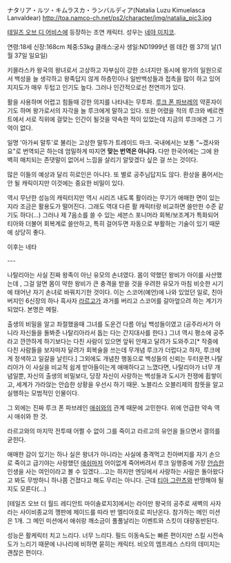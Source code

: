 ナタリア・ルツ・キムラスカ・ランバルディア(Natalia Luzu Kimuelasca Lanvaldear)
http://toa.namco-ch.net/ps2/character/img/natalia_pic3.jpg

[[테일즈 오브 디 어비스]]에 등장하는 조연 캐릭터. 성우는 [[네야 미치코]].

연령:18세
신장:168cm
체중:53kg
클래스:궁사
생일:ND1999년 렘 데칸 렘 37의 날(1월 37일 일요일)

키믈라스카 왕국의 왕녀로서 고상하고 자부심이 강한 소녀지만 동시에 왕가의 일원으로서 백성을 늘 생각하고 왕족답지 않게 하층민이나 일반백성들과 접촉을 많이 하고 있어 지지도가 매우 두텁고 인기도 높다. 그러나 인간적으로선 천연끼가 있다.

활을 사용하며 어렵고 힘들때 강한 의지를 나타내는 무투파. [[루크 폰 파브레]]의 약혼자이기도 하며 왕가로서의 자각을 늘 루크에게 말하고 있다. 또한 어렸을 적의 루크와 베르켄트에서 서로 직위에 걸맞는 인간이 될것을 약속한 적이 있었는데 지금의 루크에겐 그 기억이 없다.

일명 '아가씨 말투'로 불리는 고상한 말투가 트레이드 마크. 국내에서는 보통 "~겠사와요"로 번역되곤 하는데 엄밀하게 따지면 '''맞는 번역은 아니다.''' 다만 한국어에는 그에 완벽히 매치되는 존댓말이 없어서 느낌을 살리기 알맞겠다 싶은 걸 쓰는 것이다.

많은 이들의 예상과 달리 히로인은 아니다. 또 별로 공주님답지도 않다. 환상을 품어서는 안 될 캐릭이지만 이것에는 중요한 비밀이 있다.

역시 무난한 성능의 캐릭터지만 역시 시리즈 내도록 활이라는 무기가 애매한 면이 있는지라 조금은 활용도가 떨어진다. 그래도 역대 다른 활 캐릭터랑 비교하면 쓸만한 수준 같기도 하다(...) 그러나 제 7음소를 쓸 수 있는 세븐스 포니머라 회복/보조계가 특화되어 티아와 더불어 회복계로 쓸만하고, 특히 걸어두면 자동으로 부활하는 기술이 있기 때문에 상당히 좋다.

이후는 네타


---

나탈리아는 사실 진짜 왕족이 아닌 유모의 손녀였다. 몸이 약했던 왕비가 아이를 사산했는데 , 그걸 알면 몸이 약한 왕비가 큰 충격을 받을 것을 우려한 유모가 마침 비슷한 시기에 태어난 자기 손녀로 바꿔치기한 것이다. 이는 스코어(예언)에 나와 있었던 일로, 친아버지인 6신장의 하나 흑사자 [[라르고]]가 과거를 버리고 스코어를 갈아엎으려 하는 계기가 되었다. 본명은 메릴.

출생의 비밀을 알고 좌절했을때 그녀를 도운건 다름 아님 백성들이였고 (공주라서가 아니라 자신들을 돌봐준 나탈리아라서 돕는 다는 간지대사를 한다.) 그녀 역시 평소에 공주라고 깐깐하게 하기보다는 다친 사람이 있으면 앞뒤 안재고 달려가 도와주고[* 작중에 다친 사람들을 보자마자 달려가 회복술을 쓰는데 무개념 루크가 더럽다고 하자, 루크에게 정색하고 일갈을 날린다.] 그외에도 개념찬 행동으로 백성들의 신뢰는 두터운편.나탈리아가 이 사실을 비교적 쉽게 받아들이는게 애매하다고 느꼈다면, 나탈리아가 너무 개념일뿐, 자신의 출생의 비밀보다, 당장 자신이 사랑하는 백성들과 도시가 전쟁에 휩쌓이고, 세계가 가라앉는 안습한 상황을 우선시 하기 때문. 노블리스 오블리제의 참뜻을 알고 실행하는 모범적인 인물이다.

그 외에는 진짜 루크 폰 파브레인 [[애쉬]]와의 관계 때문에 고민한다. 위에 언급한 약속 역시 애쉬와 한 것.

라르고와의 마지막 전투때 어쩔 수 없이 그를 죽이고 라르고의 유언을 들으면서 결의를 굳힌다.

애매한 감이 있기는 하나 실은 왕녀가 아니라는 사실에 충격먹고 친아버지를 자기 손으로 죽이고 급기야는 사랑했던 [[애쉬]]마저 어이없게 죽어버려서 루크 일행중에 가장 [[안습]]한 인생을 사는 여인이라고 볼 수 있겠다...고는 하지만 엔딩에서 사랑하는 사람은 돌아왔다고 봐도 무방하니 하나쯤 건졌다고 해도 무리는 아니다. 근데 [[티아 그란츠]]와 반땅해야 될지도 모른다(...)


[테일즈 오브 더 월드 레디안트 마이솔로지3]에서는 라이만 왕국의 공주로 새벽의 사자라는 사이비종교의 깽판에 제이드를 따라 반 엘티아호로 피난온다. 참가하는 메인 미션은 1개. 그 메인 미션에서 애쉬랑 깨소금이 풀풀날리는 이벤트와 스킷이 대량동반된다.

성능은 활케릭터 치고 느리다. 너무 느리다. 필드 이동속도는 빠른 편이지만 스킬 시전속도가 느리기 때문에 나나리에 비하면 묻히는 캐릭터. 비오의 엠프레스 스타의 데미지는 괜찮은 편이다.
